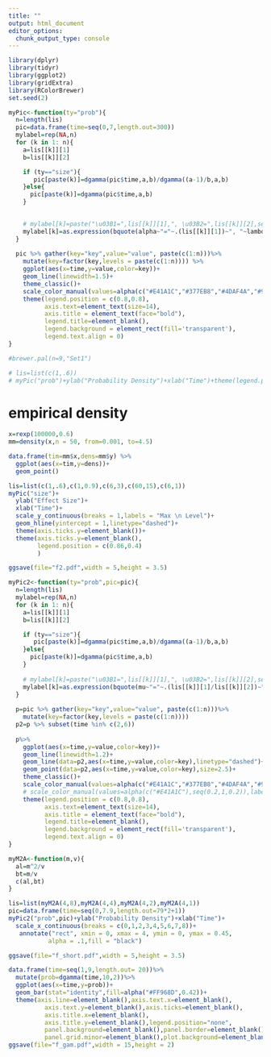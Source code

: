 ```yaml
---
title: ""
output: html_document
editor_options: 
  chunk_output_type: console
---
```


```r
library(dplyr)
library(tidyr)
library(ggplot2)
library(gridExtra)
library(RColorBrewer)
set.seed(2)
```

```r
myPic<-function(ty="prob"){
  n=length(lis)
  pic=data.frame(time=seq(0,7,length.out=300))
  mylabel=rep(NA,n)
  for (k in 1: n){
    a=lis[[k]][1]
    b=lis[[k]][2]

    if (ty=="size"){
       pic[paste(k)]=dgamma(pic$time,a,b)/dgamma((a-1)/b,a,b)
    }else{
      pic[paste(k)]=dgamma(pic$time,a,b)
    }
                         

    # mylabel[k]=paste("\u03B1=",lis[[k]][1],", \u03B2=",lis[[k]][2],sep="")
    mylabel[k]=as.expression(bquote(alpha~"="~.(lis[[k]][1])~", "~lambda~"="~.(lis[[k]][2])))
  }
  
  pic %>% gather(key="key",value="value", paste(c(1:n)))%>%
    mutate(key=factor(key,levels = paste(c(1:n)))) %>%
    ggplot(aes(x=time,y=value,color=key))+
    geom_line(linewidth=1.5)+
    theme_classic()+
    scale_color_manual(values=alpha(c("#E41A1C","#377EB8","#4DAF4A","#984EA3","#FF7F00"),0.7),labels=mylabel)+
    theme(legend.position = c(0.8,0.8),
          axis.text=element_text(size=14),
          axis.title = element_text(face="bold"),
          legend.title=element_blank(),
          legend.background = element_rect(fill='transparent'),
          legend.text.align = 0)
}

#brewer.pal(n=9,"Set1")
```

```r
# lis=list(c(1,.6))
# myPic("prob")+ylab("Probability Density")+xlab("Time")+theme(legend.position ="none")
```

# empirical density
```r
x=rexp(100000,0.6)
mm=density(x,n = 50, from=0.001, to=4.5)

data.frame(tim=mm$x,dens=mm$y) %>% 
  ggplot(aes(x=tim,y=dens))+
  geom_point()
```




```r
lis=list(c(1,.6),c(1,0.9),c(6,3),c(60,15),c(6,1))
myPic("size")+
  ylab("Effect Size")+
  xlab("Time")+
  scale_y_continuous(breaks = 1,labels = "Max \n Level")+
  geom_hline(yintercept = 1,linetype="dashed")+
  theme(axis.ticks.y=element_blank())+
  theme(axis.ticks.y=element_blank(),
        legend.position = c(0.86,0.4)
        )

ggsave(file="f2.pdf",width = 5,height = 3.5)
```


```r
myPic2<-function(ty="prob",pic=pic){
  n=length(lis)
  mylabel=rep(NA,n)
  for (k in 1: n){
    a=lis[[k]][1]
    b=lis[[k]][2]

    if (ty=="size"){
       pic[paste(k)]=dgamma(pic$time,a,b)/dgamma((a-1)/b,a,b)
    }else{
      pic[paste(k)]=dgamma(pic$time,a,b)
    }
                         
    # mylabel[k]=paste("\u03B1=",lis[[k]][1],", \u03B2=",lis[[k]][2],sep="")
    mylabel[k]=as.expression(bquote(mu~"="~.(lis[[k]][1]/lis[[k]][2])~", "~sigma^2~"="~.(lis[[k]][1]/(lis[[k]][2])^2)~" ("~alpha~"="~.(lis[[k]][1])~")"))
  }
  
  p=pic %>% gather(key="key",value="value", paste(c(1:n)))%>%
    mutate(key=factor(key,levels = paste(c(1:n)))) 
  p2=p %>% subset(time %in% c(2,6))
  
  p%>%
    ggplot(aes(x=time,y=value,color=key))+
    geom_line(linewidth=1.2)+
    geom_line(data=p2,aes(x=time,y=value,color=key),linetype="dashed")+
    geom_point(data=p2,aes(x=time,y=value,color=key),size=2.5)+
    theme_classic()+
    scale_color_manual(values=alpha(c("#E41A1C","#377EB8","#4DAF4A","#984EA3","#FF7F00"),0.7),labels=mylabel)+
    # scale_color_manual(values=alpha(c("#E41A1C"),seq(0.2,1,0.2)),labels=mylabel)+
    theme(legend.position = c(0.8,0.8),
          axis.text=element_text(size=14),
          axis.title = element_text(face="bold"),
          legend.title=element_blank(),
          legend.background = element_rect(fill='transparent'),
          legend.text.align = 0)
}

myM2A<-function(m,v){
  al=m^2/v
  bt=m/v
  c(al,bt)
}

lis=list(myM2A(4,8),myM2A(4,4),myM2A(4,2),myM2A(4,1)) 
pic=data.frame(time=seq(0,7.9,length.out=79*2+1))
myPic2("prob",pic)+ylab("Probability Density")+xlab("Time")+
  scale_x_continuous(breaks = c(0,1,2,3,4,5,6,7,8))+
   annotate("rect", xmin = 0, xmax = 4, ymin = 0, ymax = 0.45,
           alpha = .1,fill = "black")

ggsave(file="f_short.pdf",width = 5,height = 3.5)
```

```r
data.frame(time=seq(1,9,length.out= 20))%>%
  mutate(prob=dgamma(time,10,2))%>%
  ggplot(aes(x=time,y=prob))+
  geom_bar(stat="identity",fill=alpha("#FF968D",0.42))+
  theme(axis.line=element_blank(),axis.text.x=element_blank(),
          axis.text.y=element_blank(),axis.ticks=element_blank(),
          axis.title.x=element_blank(),
          axis.title.y=element_blank(),legend.position="none",
          panel.background=element_blank(),panel.border=element_blank(),panel.grid.major=element_blank(),
          panel.grid.minor=element_blank(),plot.background=element_blank())
ggsave(file="f_gam.pdf",width = 15,height = 2)
```
